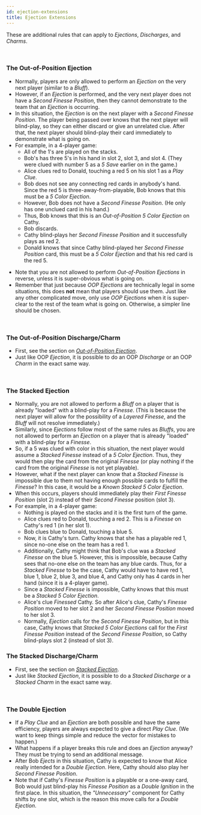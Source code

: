 ```yaml
---
id: ejection-extensions
title: Ejection Extensions
---
```



These are additional rules that can apply to _Ejections_, _Discharges_, and _Charms_.

<br />

### The Out-of-Position Ejection

- Normally, players are only allowed to perform an _Ejection_ on the very next player (similar to a _Bluff_).
- However, if an _Ejection_ is performed, and the very next player does not have a _Second Finesse Position_, then they cannot demonstrate to the team that an _Ejection_ is occurring.
- In this situation, the _Ejection_ is on the next player with a _Second Finesse Position_. The player being passed over knows that the next player will blind-play, so they can either discard or give an unrelated clue. After that, the next player should blind-play their card immediately to demonstrate what is going on.
- For example, in a 4-player game:
  - All of the 1's are played on the stacks.
  - Bob's has three 5's in his hand in slot 2, slot 3, and slot 4. (They were clued with number 5 as a _5 Save_ earlier on in the game.)
  - Alice clues red to Donald, touching a red 5 on his slot 1 as a _Play Clue_.
  - Bob does not see any connecting red cards in anybody's hand. Since the red 5 is three-away-from-playable, Bob knows that this must be a _5 Color Ejection_.
  - However, Bob does not have a _Second Finesse Position_. (He only has one unclued card in his hand.)
  - Thus, Bob knows that this is an _Out-of-Position 5 Color Ejection_ on Cathy.
  - Bob discards.
  - Cathy blind-plays her _Second Finesse Position_ and it successfully plays as red 2.
  - Donald knows that since Cathy blind-played her _Second Finesse Position_ card, this must be a _5 Color Ejection_ and that his red card is the red 5.

<OutOfPositionEjection />

- Note that you are not allowed to perform _Out-of-Position Ejections_ in reverse, unless it is super-obvious what is going on.
- Remember that just because _OOP Ejections_ are technically legal in some situations, this does **not** mean that players should use them. Just like any other complicated move, only use _OOP Ejections_ when it is super-clear to the rest of the team what is going on. Otherwise, a simpler line should be chosen.

<br />

### The Out-of-Position Discharge/Charm

- First, see the section on _[Out-of-Position Ejection](#the-out-of-position-ejection)_.
- Just like OOP _Ejection_, it is possible to do an OOP _Discharge_ or an OOP _Charm_ in the exact same way.

<br />

### The Stacked Ejection

- Normally, you are not allowed to perform a _Bluff_ on a player that is already "loaded" with a blind-play for a _Finesse_. (This is because the next player will allow for the possibility of a _Layered Finesse_, and the _Bluff_ will not resolve immediately.)
- Similarly, since _Ejections_ follow most of the same rules as _Bluffs_, you are not allowed to perform an _Ejection_ on a player that is already "loaded" with a blind-play for a _Finesse_.
- So, if a 5 was clued with color in this situation, the next player would assume a _Stacked Finesse_ instead of a _5 Color Ejection_. Thus, they would then play the card from the original _Finesse_ (or play nothing if the card from the original _Finesse_ is not yet playable).
- However, what if the next player can know that a _Stacked Finesse_ is impossible due to them not having enough possible cards to fulfill the _Finesse_? In this case, it would be a _Known Stacked 5 Color Ejection_.
- When this occurs, players should immediately play their _First Finesse Position_ (slot 2) instead of their _Second Finesse_ position (slot 3).
- For example, in a 4-player game:
  - Nothing is played on the stacks and it is the first turn of the game.
  - Alice clues red to Donald, touching a red 2. This is a _Finesse_ on Cathy's red 1 (in her slot 1).
  - Bob clues blue to Donald, touching a blue 5.
  - Now, it is Cathy's turn. Cathy knows that she has a playable red 1, since no-one else on the team has a red 1.
  - Additionally, Cathy might think that Bob's clue was a _Stacked Finesse_ on the blue 5. However, this is impossible, because Cathy sees that no-one else on the team has any blue cards. Thus, for a _Stacked Finesse_ to be the case, Cathy would have to have red 1, blue 1, blue 2, blue 3, and blue 4, and Cathy only has 4 cards in her hand (since it is a 4-player game).
  - Since a _Stacked Finesse_ is impossible, Cathy knows that this must be a _Stacked 5 Color Ejection_.
  - Alice's clue _Finessed_ Cathy. So after Alice's clue, Cathy's _Finesse Position_ moved to her slot 2 and her _Second Finesse Position_ moved to her slot 3.
  - Normally, _Ejection_ calls for the _Second Finesse Position_, but in this case, Cathy knows that _Stacked 5 Color Ejections_ call for the _First Finesse Position_ instead of the _Second Finesse Position_, so Cathy blind-plays slot 2 (instead of slot 3).

<StackedEjection />

### The Stacked Discharge/Charm

- First, see the section on _[Stacked Ejection](#the-stacked-ejection)_.
- Just like _Stacked Ejection_, it is possible to do a _Stacked Discharge_ or a _Stacked Charm_ in the exact same way.

<br />

### The Double Ejection

- If a _Play Clue_ and an _Ejection_ are both possible and have the same efficiency, players are always expected to give a direct _Play Clue_. (We want to keep things simple and reduce the vector for mistakes to happen.)
- What happens if a player breaks this rule and does an _Ejection_ anyway? They must be trying to send an additional message.
- After Bob _Ejects_ in this situation, Cathy is expected to know that Alice really intended for a _Double Ejection_. Here, Cathy should also play her _Second Finesse Position_.
- Note that if Cathy's _Finesse Position_ is a playable or a one-away card, Bob would just blind-play his _Finesse Position_ as a _Double Ignition_ in the first place. In this situation, the _"Unnecessary"_ component for Cathy shifts by one slot, which is the reason this move calls for a _Double Ejection_.

<DoubleEjection />

<br />
